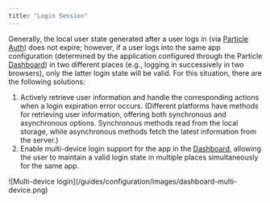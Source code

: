 ```yaml
---
title: "Login Session"
---
```


Generally, the local user state generated after a user logs in (via [Particle Auth](guides/integrations/waas/auth)) does not expire; however, if a user logs into the same app configuration (determined by the application configured through the Particle [Dashboard](guides/dashboard)) in two different places (e.g., logging in successively in two browsers), only the latter login state will be valid. For this situation, there are the following solutions:

1. Actively retrieve user information and handle the corresponding actions when a login expiration error occurs. (Different platforms have methods for retrieving user information, offering both synchronous and asynchronous options. Synchronous methods read from the local storage, while asynchronous methods fetch the latest information from the server.)
2. Enable multi-device login support for the app in the [Dashboard](guides/dashboard), allowing the user to maintain a valid login state in multiple places simultaneously for the same app.

<Frame>
  ![Multi-device login](/guides/configuration/images/dashboard-multi-device.png)
</Frame>
